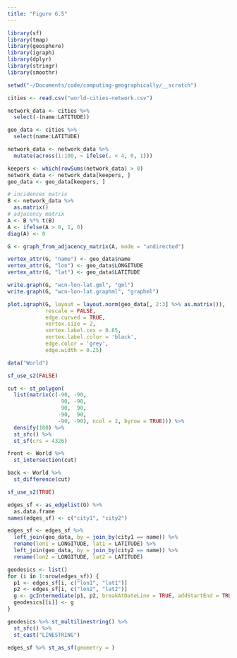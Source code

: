 ```yaml
---
title: "Figure 6.5"
---
```


```r
library(sf)
library(tmap)
library(geosphere)
library(igraph)
library(dplyr)
library(stringr)
library(smoothr)

setwd("~/Documents/code/computing-geographically/__scratch")
```

```r
cities <- read.csv("world-cities-network.csv")

network_data <- cities %>%
  select(-(name:LATITUDE))

geo_data <- cities %>%
  select(name:LATITUDE)
```

```r
network_data <- network_data %>%
  mutate(across(1:100, ~ ifelse(. < 4, 0, 1)))

keepers <- which(rowSums(network_data) > 0)
network_data <- network_data[keepers, ]
geo_data <- geo_data[keepers, ]

# incidences matrix
B <- network_data %>%
  as.matrix()
# adjacency matrix
A <- B %*% t(B)
A <- ifelse(A > 0, 1, 0)
diag(A) <- 0
```

```r
G <- graph_from_adjacency_matrix(A, mode = "undirected")

vertex_attr(G, "name") <- geo_data$name
vertex_attr(G, "lon") <- geo_data$LONGITUDE
vertex_attr(G, "lat") <- geo_data$LATITUDE

write.graph(G, "wcn-lon-lat.gml", "gml")
write.graph(G, "wcn-lon-lat.graphml", "graphml")
```

```r
plot.igraph(G, layout = layout.norm(geo_data[, 2:3] %>% as.matrix()), 
            rescale = FALSE,
            edge.curved = TRUE, 
            vertex.size = 2, 
            vertex.label.cex = 0.65,
            vertex.label.color = 'black', 
            edge.color = 'grey',
            edge.width = 0.25)
```

```r
data("World")

sf_use_s2(FALSE)

cut <- st_polygon(
  list(matrix(c(-90, -90,
                 90, -90,
                 90,  90,
                -90,  90,
                -90, -90), ncol = 2, byrow = TRUE))) %>%
  densify(100) %>%
  st_sfc() %>%
  st_sf(crs = 4326)

front <- World %>%
  st_intersection(cut)

back <- World %>%
  st_difference(cut)

sf_use_s2(TRUE)
```


```r
edges_sf <- as_edgelist(G) %>%
  as.data.frame
names(edges_sf) <- c("city1", "city2")

edges_sf <- edges_sf %>% 
  left_join(geo_data, by = join_by(city1 == name)) %>%
  rename(lon1 = LONGITUDE, lat1 = LATITUDE) %>%
  left_join(geo_data, by = join_by(city2 == name)) %>%
  rename(lon2 = LONGITUDE, lat2 = LATITUDE)

geodesics <- list()
for (i in 1:nrow(edges_sf)) {
  p1 <- edges_sf[i, c("lon1", "lat1")]
  p2 <- edges_sf[i, c("lon2", "lat2")]
  g <- gcIntermediate(p1, p2, breakAtDateLine = TRUE, addStartEnd = TRUE)
  geodesics[[i]] <- g
}

geodesics %>% st_multilinestring() %>%
  st_sfc() %>%
  st_cast("LINESTRING")

edges_sf %>% st_as_sf(geometry = )
```
